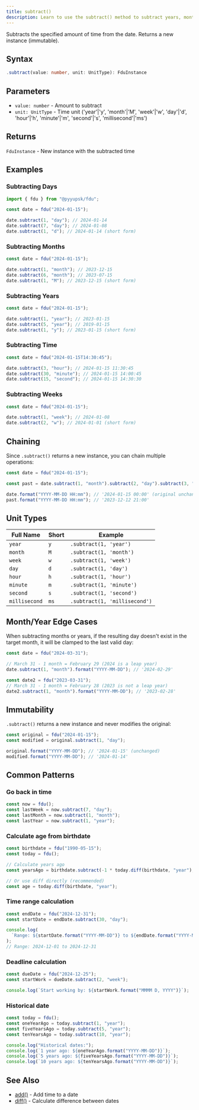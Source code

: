 ```yaml
---
title: subtract()
description: Learn to use the subtract() method to subtract years, months, weeks, days, hours, minutes, seconds, and milliseconds from dates. Master immutable date manipulation, chaining operations, handling month/year edge cases, and calculating historical dates, time ranges, and deadlines with practical examples.
---
```


Subtracts the specified amount of time from the date. Returns a new instance (immutable).

## Syntax

```typescript
.subtract(value: number, unit: UnitType): FduInstance
```

## Parameters

- `value: number` - Amount to subtract
- `unit: UnitType` - Time unit ('year'|'y', 'month'|'M', 'week'|'w', 'day'|'d', 'hour'|'h', 'minute'|'m', 'second'|'s', 'millisecond'|'ms')

## Returns

`FduInstance` - New instance with the subtracted time

## Examples

### Subtracting Days

```typescript
import { fdu } from "@pyyupsk/fdu";

const date = fdu("2024-01-15");

date.subtract(1, "day"); // 2024-01-14
date.subtract(7, "day"); // 2024-01-08
date.subtract(1, "d"); // 2024-01-14 (short form)
```

### Subtracting Months

```typescript
const date = fdu("2024-01-15");

date.subtract(1, "month"); // 2023-12-15
date.subtract(6, "month"); // 2023-07-15
date.subtract(1, "M"); // 2023-12-15 (short form)
```

### Subtracting Years

```typescript
const date = fdu("2024-01-15");

date.subtract(1, "year"); // 2023-01-15
date.subtract(5, "year"); // 2019-01-15
date.subtract(1, "y"); // 2023-01-15 (short form)
```

### Subtracting Time

```typescript
const date = fdu("2024-01-15T14:30:45");

date.subtract(3, "hour"); // 2024-01-15 11:30:45
date.subtract(30, "minute"); // 2024-01-15 14:00:45
date.subtract(15, "second"); // 2024-01-15 14:30:30
```

### Subtracting Weeks

```typescript
const date = fdu("2024-01-15");

date.subtract(1, "week"); // 2024-01-08
date.subtract(2, "w"); // 2024-01-01 (short form)
```

## Chaining

Since `.subtract()` returns a new instance, you can chain multiple operations:

```typescript
const date = fdu("2024-01-15");

const past = date.subtract(1, "month").subtract(2, "day").subtract(3, "hour");

date.format("YYYY-MM-DD HH:mm"); // '2024-01-15 00:00' (original unchanged)
past.format("YYYY-MM-DD HH:mm"); // '2023-12-12 21:00'
```

## Unit Types

| Full Name     | Short | Example                       |
| ------------- | ----- | ----------------------------- |
| `year`        | `y`   | `.subtract(1, 'year')`        |
| `month`       | `M`   | `.subtract(1, 'month')`       |
| `week`        | `w`   | `.subtract(1, 'week')`        |
| `day`         | `d`   | `.subtract(1, 'day')`         |
| `hour`        | `h`   | `.subtract(1, 'hour')`        |
| `minute`      | `m`   | `.subtract(1, 'minute')`      |
| `second`      | `s`   | `.subtract(1, 'second')`      |
| `millisecond` | `ms`  | `.subtract(1, 'millisecond')` |

## Month/Year Edge Cases

When subtracting months or years, if the resulting day doesn't exist in the target month, it will be clamped to the last valid day:

```typescript
const date = fdu("2024-03-31");

// March 31 - 1 month = February 29 (2024 is a leap year)
date.subtract(1, "month").format("YYYY-MM-DD"); // '2024-02-29'

const date2 = fdu("2023-03-31");
// March 31 - 1 month = February 28 (2023 is not a leap year)
date2.subtract(1, "month").format("YYYY-MM-DD"); // '2023-02-28'
```

## Immutability

`.subtract()` returns a new instance and never modifies the original:

```typescript
const original = fdu("2024-01-15");
const modified = original.subtract(1, "day");

original.format("YYYY-MM-DD"); // '2024-01-15' (unchanged)
modified.format("YYYY-MM-DD"); // '2024-01-14'
```

## Common Patterns

### Go back in time

```typescript
const now = fdu();
const lastWeek = now.subtract(7, "day");
const lastMonth = now.subtract(1, "month");
const lastYear = now.subtract(1, "year");
```

### Calculate age from birthdate

```typescript
const birthdate = fdu("1990-05-15");
const today = fdu();

// Calculate years ago
const yearsAgo = birthdate.subtract(-1 * today.diff(birthdate, "year"), "year");

// Or use diff directly (recommended)
const age = today.diff(birthdate, "year");
```

### Time range calculation

```typescript
const endDate = fdu("2024-12-31");
const startDate = endDate.subtract(30, "day");

console.log(
  `Range: ${startDate.format("YYYY-MM-DD")} to ${endDate.format("YYYY-MM-DD")}`,
);
// Range: 2024-12-01 to 2024-12-31
```

### Deadline calculation

```typescript
const dueDate = fdu("2024-12-25");
const startWork = dueDate.subtract(2, "week");

console.log(`Start working by: ${startWork.format("MMMM D, YYYY")}`);
```

### Historical date

```typescript
const today = fdu();
const oneYearAgo = today.subtract(1, "year");
const fiveYearsAgo = today.subtract(5, "year");
const tenYearsAgo = today.subtract(10, "year");

console.log("Historical dates:");
console.log(`1 year ago: ${oneYearAgo.format("YYYY-MM-DD")}`);
console.log(`5 years ago: ${fiveYearsAgo.format("YYYY-MM-DD")}`);
console.log(`10 years ago: ${tenYearsAgo.format("YYYY-MM-DD")}`);
```

## See Also

- [add()](/docs/api/add) - Add time to a date
- [diff()](/docs/api/diff) - Calculate difference between dates
